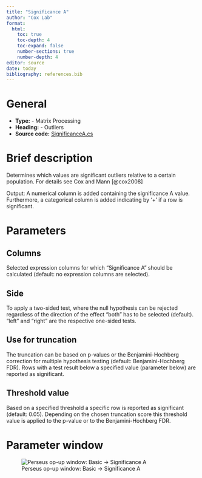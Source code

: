 ```yaml
---
title: "Significance A"
author: "Cox Lab"
format: 
  html:
    toc: true
    toc-depth: 4
    toc-expand: false
    number-sections: true
    number-depth: 4
editor: source
date: today
bibliography: references.bib
---
```


# General

  * **Type:** - Matrix Processing
  * **Heading:** - Outliers
  * **Source code:** [SignificanceA.cs](https://github.com/JurgenCox/perseus-plugins/blob/master/PerseusPluginLib/Significance/SignificanceA.cs)

# Brief description

Determines which values are significant outliers relative to a certain population. For details see Cox and Mann [@cox2008]


Output: A numerical column is added containing the significance A value. Furthermore, a categorical column is added indicating by '+' if a row is significant.


```{=html}
<!-- This comment and the line above it must be preserved when editing this file!
The recommended sections are these, but they may be changed on a case by case basis.
===== Detailed description =====
===== Parameters =====
===== Theoretical background =====
===== Examples =====
Make changes only below this line! -->
```
# Parameters

## Columns

Selected expression columns for which "Significance A" should be calculated (default: no expression columns are selected).

## Side

To apply a two-sided test, where the null hypothesis can be rejected regardless of the direction of the effect "both" has to be selected (default). "left" and "right" are the respective one-sided tests.

## Use for truncation

The truncation can be based on p-values or the Benjamini-Hochberg correction for multiple hypothesis testing (default: Benjamini-Hochberg FDR). Rows with a test result below a specified value (parameter below) are reported as significant.

## Threshold value

Based on a specified threshold a specific row is reported as significant (default: 0.05). Depending on the chosen truncation score this threshold value is applied to the p-value or to the Benjamini-Hochberg FDR.

# Parameter window

![Perseus op-up window: Basic -\> Significance A](images/basic-significance_a-edited.png)

